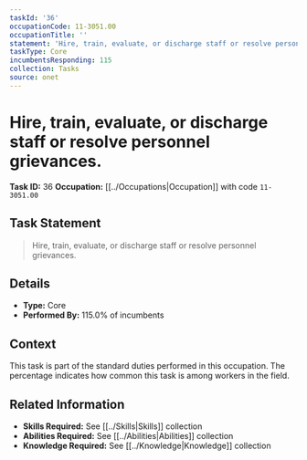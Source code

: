 ```yaml
---
taskId: '36'
occupationCode: 11-3051.00
occupationTitle: ''
statement: 'Hire, train, evaluate, or discharge staff or resolve personnel grievances.'
taskType: Core
incumbentsResponding: 115
collection: Tasks
source: onet
---
```

# Hire, train, evaluate, or discharge staff or resolve personnel grievances.

**Task ID:** 36
**Occupation:** [[../Occupations|Occupation]] with code `11-3051.00`

## Task Statement

> Hire, train, evaluate, or discharge staff or resolve personnel grievances.

## Details

- **Type:** Core
- **Performed By:** 115.0% of incumbents

## Context

This task is part of the standard duties performed in this occupation. The percentage indicates how common this task is among workers in the field.

## Related Information

- **Skills Required:** See [[../Skills|Skills]] collection
- **Abilities Required:** See [[../Abilities|Abilities]] collection
- **Knowledge Required:** See [[../Knowledge|Knowledge]] collection
